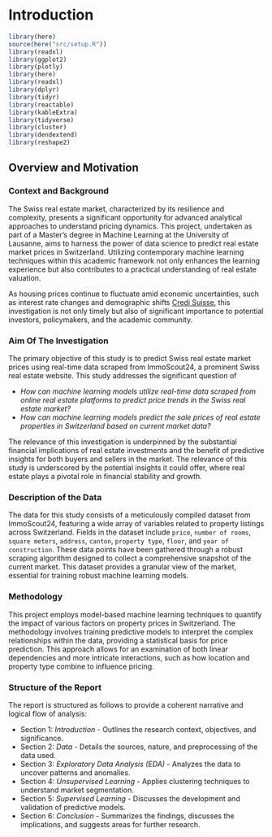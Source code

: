 # Introduction

```r
library(here)
source(here("src/setup.R"))
library(readxl)
library(ggplot2)
library(plotly)
library(here)
library(readxl)
library(dplyr)
library(tidyr)
library(reactable)
library(kableExtra)
library(tidyverse)
library(cluster)
library(dendextend)
library(reshape2)

```

## Overview and Motivation
### Context and Background

The Swiss real estate market, characterized by its resilience and complexity, presents a significant opportunity for advanced analytical approaches to understand pricing dynamics. This project, undertaken as part of a Master’s degree in Machine Learning at the University of Lausanne, aims to harness the power of data science to predict real estate market prices in Switzerland. Utilizing contemporary machine learning techniques within this academic framework not only enhances the learning experience but also contributes to a practical understanding of real estate valuation.

As housing prices continue to fluctuate amid economic uncertainties, such as interest rate changes and demographic shifts [Credi Suisse](https://www.credit-suisse.com/ch/en/private-clients/mortgages/schweizer-immobilienmarkt-aktuelle-fakten.html), this investigation is not only timely but also of significant importance to potential investors, policymakers, and the academic community.

### Aim Of The Investigation
The primary objective of this study is to predict Swiss real estate market prices using real-time data scraped from ImmoScout24, a prominent Swiss real estate website. This study addresses the significant question of 

- *How can machine learning models utilize real-time data scraped from online real estate platforms to predict price trends in the Swiss real estate market?* 
- *How can machine learning models predict the sale prices of real estate properties in Switzerland based on current market data?*

The relevance of this investigation is underpinned by the substantial financial implications of real estate investments and the benefit of predictive insights for both buyers and sellers in the market.
The relevance of this study is underscored by the potential insights it could offer, where real estate plays a pivotal role in financial stability and growth.

### Description of the Data
The data for this study consists of a meticulously compiled dataset from ImmoScout24, featuring a wide array of variables related to property listings across Switzerland. Fields in the dataset include `price`, `number of rooms`, `square meters`, `address`, `canton`, `property type`, `floor`, and `year of construction`. These data points have been gathered through a robust scraping algorithm designed to collect a comprehensive snapshot of the current market. This dataset provides a granular view of the market, essential for training robust machine learning models.

### Methodology
This project employs model-based machine learning techniques to quantify the impact of various factors on property prices in Switzerland. The methodology involves training predictive models to interpret the complex relationships within the data, providing a statistical basis for price prediction. This approach allows for an examination of both linear dependencies and more intricate interactions, such as how location and property type combine to influence pricing.

### Structure of the Report
The report is structured as follows to provide a coherent narrative and logical flow of analysis:

- Section 1: *Introduction* - Outlines the research context, objectives, and significance.
- Section 2: *Data* - Details the sources, nature, and preprocessing of the data used.
- Section 3: *Exploratory Data Analysis (EDA)* - Analyzes the data to uncover patterns and anomalies.
- Section 4: *Unsupervised Learning* - Applies clustering techniques to understand market segmentation.
- Section 5: *Supervised Learning* - Discusses the development and validation of predictive models.
- Section 6: *Conclusion* - Summarizes the findings, discusses the implications, and suggests areas for further research.
